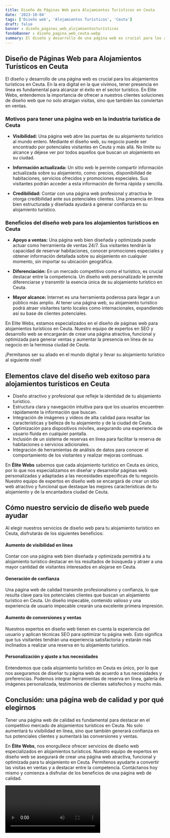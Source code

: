 ```yaml
---
title: Diseño de Páginas Web para Alojamientos Turísticos en Ceuta
date: '2023-10-04'
tags: ['Diseño web', 'Alojamientos Turísticos', 'Ceuta']
draft: false
banner : diseño_paginas_web_alojamientosturísticos
fondoBanner : diseño_pagina_web_ceuta.webp
summary: El diseño y desarrollo de una página web es crucial para los alojamientos turísticos en Ceuta. En la era digital en la que vivimos, tener presencia en línea es fundamental para alcanzar el éxito en el sector turístico. En Elite Webs, entendemos la importancia de ofrecer a nuestros clientes soluciones de diseño web que no solo atraigan visitas, sino que también las conviertan en ventas.
---
```


## Diseño de Páginas Web para Alojamientos Turísticos en Ceuta

El diseño y desarrollo de una página web es crucial para los alojamientos turísticos en Ceuta. En la era digital en la que vivimos, tener presencia en línea es fundamental para alcanzar el éxito en el sector turístico. En Elite Webs, entendemos la importancia de ofrecer a nuestros clientes soluciones de diseño web que no solo atraigan visitas, sino que también las conviertan en ventas.

### Motivos para tener una página web en la industria turística de Ceuta

- **Visibilidad:**
   Una página web abre las puertas de su alojamiento turístico al mundo entero. Mediante el diseño web, su negocio puede ser encontrado por potenciales visitantes en Ceuta y más allá. No limite su alcance y déjese ver por todos aquellos que buscan un alojamiento en su ciudad.

- **Información actualizada:**
   Un sitio web le permite compartir información actualizada sobre su alojamiento, como: precios, disponibilidad de habitaciones, servicios ofrecidos y promociones especiales. Sus visitantes podrán acceder a esta información de forma rápida y sencilla.

- **Credibilidad:**
   Contar con una página web profesional y atractiva le otorga credibilidad ante sus potenciales clientes. Una presencia en línea bien estructurada y diseñada ayudará a generar confianza en su alojamiento turístico.

### Beneficios del diseño web para los alojamientos turísticos en Ceuta

- **Apoyo a ventas:**
   Una página web bien diseñada y optimizada puede actuar como herramienta de ventas 24/7. Sus visitantes tendrán la capacidad de reservar habitaciones, conocer promociones especiales y obtener información detallada sobre su alojamiento en cualquier momento, sin importar su ubicación geográfica.

- **Diferenciación:**
   En un mercado competitivo como el turístico, es crucial destacar entre la competencia. Un diseño web personalizado le permite diferenciarse y transmitir la esencia única de su alojamiento turístico en Ceuta.

- **Mayor alcance:**
   Internet es una herramienta poderosa para llegar a un público más amplio. Al tener una página web, su alojamiento turístico podrá atraer visitantes tanto locales como internacionales, expandiendo así su base de clientes potenciales.

En Elite Webs, estamos especializados en el diseño de páginas web para alojamientos turísticos en Ceuta. Nuestro equipo de expertos en SEO y desarrollo web se encargarán de crear una página atractiva, funcional y optimizada para generar ventas y aumentar la presencia en línea de su negocio en la hermosa ciudad de Ceuta.

¡Permítanos ser su aliado en el mundo digital y llevar su alojamiento turístico al siguiente nivel!

<GifSeo />

<Cta />

## Elementos clave del diseño web exitoso para alojamientos turísticos en Ceuta

- Diseño atractivo y profesional que refleje la identidad de tu alojamiento turístico.
- Estructura clara y navegación intuitiva para que los usuarios encuentren rápidamente la información que buscan.
- Integración de imágenes y vídeos de alta calidad para resaltar las características y belleza de tu alojamiento y de la ciudad de Ceuta.
- Optimización para dispositivos móviles, asegurando una experiencia de usuario fluida en cualquier pantalla.
- Inclusión de un sistema de reservas en línea para facilitar la reserva de habitaciones o servicios adicionales.
- Integración de herramientas de análisis de datos para conocer el comportamiento de los visitantes y realizar mejoras continuas.

En **Élite Webs** sabemos que cada alojamiento turístico en Ceuta es único, por lo que nos especializamos en diseñar y desarrollar páginas web personalizadas y adaptadas a las necesidades específicas de tu negocio. Nuestro equipo de expertos en diseño web se encargará de crear un sitio web atractivo y funcional que destaque las mejores características de tu alojamiento y de la encantadora ciudad de Ceuta.

## Cómo nuestro servicio de diseño web puede ayudar

Al elegir nuestros servicios de diseño web para tu alojamiento turístico en Ceuta, disfrutarás de los siguientes beneficios:

#### Aumento de visibilidad en línea

Contar con una página web bien diseñada y optimizada permitirá a tu alojamiento turístico destacar en los resultados de búsqueda y atraer a una mayor cantidad de visitantes interesados en alojarse en Ceuta.

#### Generación de confianza

Una página web de calidad transmite profesionalismo y confianza, lo que resulta clave para los potenciales clientes que buscan un alojamiento turístico en Ceuta. Un diseño impecable, contenido valioso y una experiencia de usuario impecable crearán una excelente primera impresión.

#### Aumento de conversiones y ventas

Nuestros expertos en diseño web tienen en cuenta la experiencia del usuario y aplican técnicas SEO para optimizar tu página web. Esto significa que tus visitantes tendrán una experiencia satisfactoria y estarán más inclinados a realizar una reserva en tu alojamiento turístico.

#### Personalización y ajuste a tus necesidades

Entendemos que cada alojamiento turístico en Ceuta es único, por lo que nos aseguramos de diseñar tu página web de acuerdo a tus necesidades y preferencias. Podemos integrar herramientas de reserva en línea, galería de imágenes personalizada, testimonios de clientes satisfechos y mucho más.

## Conclusión: una página web de calidad y por qué elegirnos

Tener una página web de calidad es fundamental para destacar en el competitivo mercado de alojamientos turísticos en Ceuta. No solo aumentará tu visibilidad en línea, sino que también generará confianza en tus potenciales clientes y aumentará las conversiones y ventas.

En **Élite Webs**, nos enorgullece ofrecer servicios de diseño web especializados en alojamientos turísticos. Nuestro equipo de expertos en diseño web se asegurará de crear una página web atractiva, funcional y optimizada para tu alojamiento en Ceuta. Permítenos ayudarte a convertir las visitas en ventas y a destacar entre la competencia. Contáctanos hoy mismo y comienza a disfrutar de los beneficios de una página web de calidad.

<Video />

<CtaBot job='Alojamientos Turísticos' city='Ceuta'/>

<Gmaps query='Ceuta+españa+maps' />